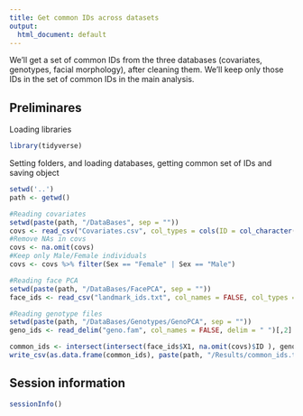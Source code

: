 ```yaml
---
title: Get common IDs across datasets
output:
  html_document: default
---
```


We'll get a set of common IDs from the three databases (covariates, genotypes, facial morphology), after cleaning them.
We'll keep only those IDs in the set of common IDs in the main analysis.

## Preliminares

Loading libraries

```r
library(tidyverse)
```

Setting folders, and loading databases, getting common set of IDs and saving object

```r
setwd('..')
path <- getwd()

#Reading covariates
setwd(paste(path, "/DataBases", sep = ""))
covs <- read_csv("Covariates.csv", col_types = cols(ID = col_character() ) )
#Remove NAs in covs
covs <- na.omit(covs)
#Keep only Male/Female individuals
covs <- covs %>% filter(Sex == "Female" | Sex == "Male")

#Reading face PCA
setwd(paste(path, "/DataBases/FacePCA", sep = ""))
face_ids <- read_csv("landmark_ids.txt", col_names = FALSE, col_types = cols(X1 = col_character()) )

#Reading genotype files
setwd(paste(path, "/DataBases/Genotypes/GenoPCA", sep = ""))
geno_ids <- read_delim("geno.fam", col_names = FALSE, delim = " ")[,2]

common_ids <- intersect(intersect(face_ids$X1, na.omit(covs)$ID ), geno_ids$X2)
write_csv(as.data.frame(common_ids), paste(path, "/Results/common_ids.txt", sep = ""), col_names = FALSE)
```

## Session information

```r
sessionInfo()
```

